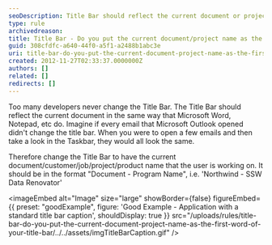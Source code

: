 ```yaml
---
seoDescription: Title Bar should reflect the current document or project name, just like Microsoft Word or Notepad, making it easier to identify open documents and projects.
type: rule
archivedreason:
title: Title Bar - Do you put the current document/project name as the first word of your title bar?
guid: 308cfdfc-a640-44f0-a5f1-a2488b1abc3e
uri: title-bar-do-you-put-the-current-document-project-name-as-the-first-word-of-your-title-bar
created: 2012-11-27T02:33:37.0000000Z
authors: []
related: []
redirects: []
---
```


Too many developers never change the Title Bar. The Title Bar should reflect the current document in the same way that Microsoft Word, Notepad, etc do.
Imagine if every email that Microsoft Outlook opened didn't change the title bar. When you were to open a few emails and then take a look in the Taskbar, they would all look the same.

Therefore change the Title Bar to have the current document/customer/job/project/product name that the user is working on. It should be in the format "Document - Program Name", i.e. 'Northwind - SSW Data Renovator'

<imageEmbed
  alt="Image"
  size="large"
  showBorder={false}
  figureEmbed={{
    preset: "goodExample",
    figure: 'Good Example - Application with a standard title bar caption',
    shouldDisplay: true
  }}
  src="/uploads/rules/title-bar-do-you-put-the-current-document-project-name-as-the-first-word-of-your-title-bar/../../assets/imgTitleBarCaption.gif"
/>